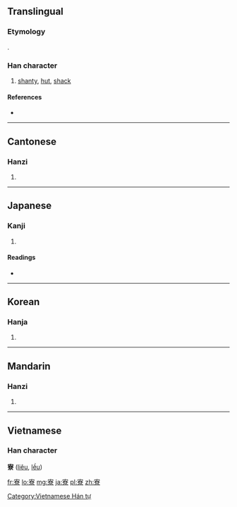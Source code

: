 {{also|寮}}
==Translingual==
===Etymology===
{{Han compound|宀|尞|ls=psc|c1=s|c2=p}}.

===Han character===
{{Han char|rn=40|rad=宀|as=12|sn=15|four=3090<sub>6</sub>|canj=十大金火 (JKCF)}}

# [[shanty]], [[hut]], [[shack]]

====References====
* {{Han ref|kx=0292.100|dkj=07325|dj=0578.080|hdz=20953.070|uh=5BEE|ud=23534|bh=BC64|bd=48228}}

----

==Cantonese==

===Hanzi===
{{yue-hanzi|jyut=|y=liu4}}

# {{defn|Cantonese|sort=宀12}}

----

==Japanese==

===Kanji===
{{ja-kanji|grade=c|rs=宀12}}

# {{defn|Japanese|sort=宀12}}

====Readings====
* {{ja-readings|on=[[りょう]] (ryō)|kun=[[つかさ]] (tsukasa)}}

----

==Korean==

===Hanja===
{{ko-hanja|hangeul=[[료]]|rv=ryo|mr=ryo}}

# {{defn|Korean|sort=宀12}}

----

==Mandarin==

===Hanzi===
{{cmn-hanzi|pin=[[liáo]] ([[liao2]])|wg=liao<sup>2</sup>}}
#{{defn|Mandarin|sort=宀12}}

----

==Vietnamese==
===Han character===
'''寮''' ([[liêu]], [[lều]])

[[Category:Vietnamese Hán tự]]

[[fr:寮]]
[[lo:寮]]
[[mg:寮]]
[[ja:寮]]
[[pl:寮]]
[[zh:寮]]